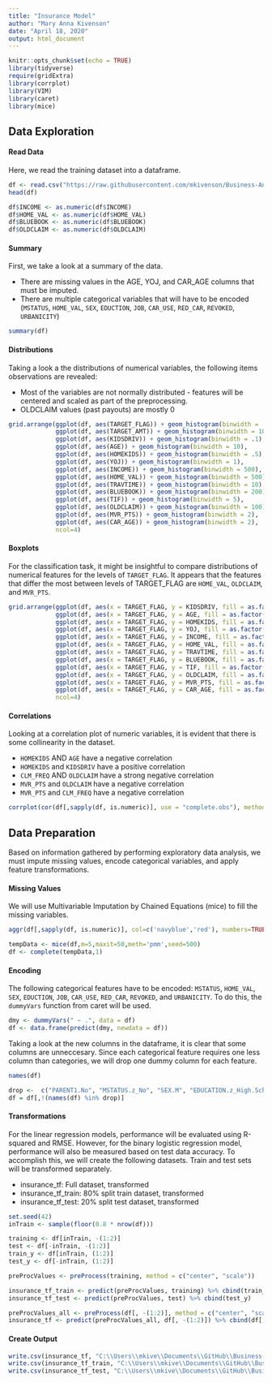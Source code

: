 ```yaml
---
title: "Insurance Model"
author: "Mary Anna Kivenson"
date: "April 18, 2020"
output: html_document
---
```


```r
knitr::opts_chunk$set(echo = TRUE)
library(tidyverse)
require(gridExtra)
library(corrplot)
library(VIM)
library(caret)
library(mice)
```


## Data Exploration

#### Read Data

Here, we read the training dataset into a dataframe.

```r
df <- read.csv("https://raw.githubusercontent.com/mkivenson/Business-Analytics-Data-Mining/master/Insurance%20Model/insurance_training_data.csv")[-1]
head(df)
```


```r
df$INCOME <- as.numeric(df$INCOME)
df$HOME_VAL <- as.numeric(df$HOME_VAL)
df$BLUEBOOK <- as.numeric(df$BLUEBOOK)
df$OLDCLAIM <- as.numeric(df$OLDCLAIM)
```


#### Summary

First, we take a look at a summary of the data. 

- There are missing values in the AGE, YOJ, and CAR_AGE columns that must be imputed.
- There are multiple categorical variables that will have to be encoded (`MSTATUS`, `HOME_VAL`, `SEX`, `EDUCTION`, `JOB`, `CAR_USE`, `RED_CAR`, `REVOKED`, `URBANICITY`)

```r
summary(df)
```


#### Distributions

Taking a look a the distributions of numerical variables, the following items observations are revealed:

* Most of the variables are not normally distributed - features will be centered and scaled as part of the preprocessing.
* OLDCLAIM values (past payouts) are mostly 0

```r
grid.arrange(ggplot(df, aes(TARGET_FLAG)) + geom_histogram(binwidth = .5),
             ggplot(df, aes(TARGET_AMT)) + geom_histogram(binwidth = 1000),
             ggplot(df, aes(KIDSDRIV)) + geom_histogram(binwidth = .1),
             ggplot(df, aes(AGE)) + geom_histogram(binwidth = 10),
             ggplot(df, aes(HOMEKIDS)) + geom_histogram(binwidth = .5),
             ggplot(df, aes(YOJ)) + geom_histogram(binwidth = 1),
             ggplot(df, aes(INCOME)) + geom_histogram(binwidth = 500),
             ggplot(df, aes(HOME_VAL)) + geom_histogram(binwidth = 500),
             ggplot(df, aes(TRAVTIME)) + geom_histogram(binwidth = 10),
             ggplot(df, aes(BLUEBOOK)) + geom_histogram(binwidth = 200),
             ggplot(df, aes(TIF)) + geom_histogram(binwidth = 5),
             ggplot(df, aes(OLDCLAIM)) + geom_histogram(binwidth = 100),
             ggplot(df, aes(MVR_PTS)) + geom_histogram(binwidth = 2),
             ggplot(df, aes(CAR_AGE)) + geom_histogram(binwidth = 2),
             ncol=4)
```


#### Boxplots

For the classification task, it might be insightful to compare distributions of numerical features for the levels of `TARGET_FLAG`. It appears that the features that differ the most between levels of TARGET_FLAG are `HOME_VAL`, `OLDCLAIM`, and `MVR_PTS`.

```r
grid.arrange(ggplot(df, aes(x = TARGET_FLAG, y = KIDSDRIV, fill = as.factor(TARGET_FLAG))) + geom_boxplot() + theme(legend.position = "none") ,
             ggplot(df, aes(x = TARGET_FLAG, y = AGE, fill = as.factor(TARGET_FLAG))) + geom_boxplot() + theme(legend.position = "none") ,
             ggplot(df, aes(x = TARGET_FLAG, y = HOMEKIDS, fill = as.factor(TARGET_FLAG))) + geom_boxplot() + theme(legend.position = "none") ,
             ggplot(df, aes(x = TARGET_FLAG, y = YOJ, fill = as.factor(TARGET_FLAG))) + geom_boxplot() + theme(legend.position = "none") ,
             ggplot(df, aes(x = TARGET_FLAG, y = INCOME, fill = as.factor(TARGET_FLAG))) + geom_boxplot() + theme(legend.position = "none") ,
             ggplot(df, aes(x = TARGET_FLAG, y = HOME_VAL, fill = as.factor(TARGET_FLAG))) + geom_boxplot() + theme(legend.position = "none") ,
             ggplot(df, aes(x = TARGET_FLAG, y = TRAVTIME, fill = as.factor(TARGET_FLAG))) + geom_boxplot() + theme(legend.position = "none") ,
             ggplot(df, aes(x = TARGET_FLAG, y = BLUEBOOK, fill = as.factor(TARGET_FLAG))) + geom_boxplot() + theme(legend.position = "none") ,
             ggplot(df, aes(x = TARGET_FLAG, y = TIF, fill = as.factor(TARGET_FLAG))) + geom_boxplot() + theme(legend.position = "none") ,
             ggplot(df, aes(x = TARGET_FLAG, y = OLDCLAIM, fill = as.factor(TARGET_FLAG))) + geom_boxplot() + theme(legend.position = "none") ,
             ggplot(df, aes(x = TARGET_FLAG, y = MVR_PTS, fill = as.factor(TARGET_FLAG))) + geom_boxplot() + theme(legend.position = "none") ,
             ggplot(df, aes(x = TARGET_FLAG, y = CAR_AGE, fill = as.factor(TARGET_FLAG))) + geom_boxplot() + theme(legend.position = "none") ,
             ncol=4)
```

#### Correlations

Looking at a correlation plot of numeric variables, it is evident that there is some collinearity in the dataset.

- `HOMEKIDS` AND `AGE` have a negative correlation
- `HOMEKIDS` and `KIDSDRIV` have a positive correlation
- `CLM_FREQ` AND `OLDCLAIM` have a strong negative correlation
- `MVR_PTS` and `OLDCLAIM` have a negative correlation
- `MVR_PTS` and `CLM_FREQ` have a negative correlation

```r
corrplot(cor(df[,sapply(df, is.numeric)], use = "complete.obs"), method="color", type="lower", tl.col = "black", tl.srt = 5)
```


## Data Preparation

Based on information gathered by performing exploratory data analysis, we must impute missing values, encode categorical variables, and apply feature transformations. 

#### Missing Values

We will use Multivariable Imputation by Chained Equations (mice) to fill the missing variables.

```r
aggr(df[,sapply(df, is.numeric)], col=c('navyblue','red'), numbers=TRUE, sortVars=TRUE, labels=names(df), cex.axis=.7, gap=3, ylab=c("Histogram of missing data","Pattern"))
```

```r
tempData <- mice(df,m=5,maxit=50,meth='pmm',seed=500)
df <- complete(tempData,1)
```


#### Encoding

The following categorical features have to be encoded: `MSTATUS`, `HOME_VAL`, `SEX`, `EDUCTION`, `JOB`, `CAR_USE`, `RED_CAR`, `REVOKED`, and `URBANICITY`. To do this, the `dummyVars` function from caret will be used. 

```r
dmy <- dummyVars(" ~ .", data = df)
df <- data.frame(predict(dmy, newdata = df))
```



Taking a look at the new columns in the dataframe, it is clear that some columns are unneccesary. Since each categorical feature requires one less column than categories, we will drop one dummy column for each feature. 

```r
names(df)
```


```r
drop <-  c("PARENT1.No", "MSTATUS.z_No", "SEX.M", "EDUCATION.z_High.School", "JOB.", "CAR_USE.Commercial", "CAR_TYPE.Pickup", "RED_CAR.no", "REVOKED.No", "URBANICITY.z_Highly.Rural..Rural")
df = df[,!(names(df) %in% drop)]
```



#### Transformations

For the linear regression models, performance will be evaluated using R-squared and RMSE. However, for the binary logistic regression model, performance will also be measured based on test data accuracy. To accomplish this, we will create the following datasets. Train and test sets will be transformed separately. 

- insurance_tf: Full dataset, transformed
- insurance_tf_train: 80% split train dataset, transformed
- insurance_tf_test: 20% split test dataset, transformed


```r
set.seed(42)
inTrain <- sample(floor(0.8 * nrow(df)))

training <- df[inTrain, -(1:2)]
test <- df[-inTrain, -(1:2)]
train_y <- df[inTrain, (1:2)]
test_y <- df[-inTrain, (1:2)]

preProcValues <- preProcess(training, method = c("center", "scale"))

insurance_tf_train <- predict(preProcValues, training) %>% cbind(train_y)
insurance_tf_test <- predict(preProcValues, test) %>% cbind(test_y)

preProcValues_all <- preProcess(df[, -(1:2)], method = c("center", "scale"))
insurance_tf <- predict(preProcValues_all, df[, -(1:2)]) %>% cbind(df[, (1:2)])
```



#### Create Output

```r
write.csv(insurance_tf, "C:\\Users\\mkive\\Documents\\GitHub\\Business-Analytics-Data-Mining\\Business-Analytics-Data-Mining\\Insurance Model\\insurance_tf.csv")
write.csv(insurance_tf_train, "C:\\Users\\mkive\\Documents\\GitHub\\Business-Analytics-Data-Mining\\Business-Analytics-Data-Mining\\Insurance Model\\insurance_tf_train.csv")
write.csv(insurance_tf_test, "C:\\Users\\mkive\\Documents\\GitHub\\Business-Analytics-Data-Mining\\Business-Analytics-Data-Mining\\Insurance Model\\insurance_tf_test.csv")
```

